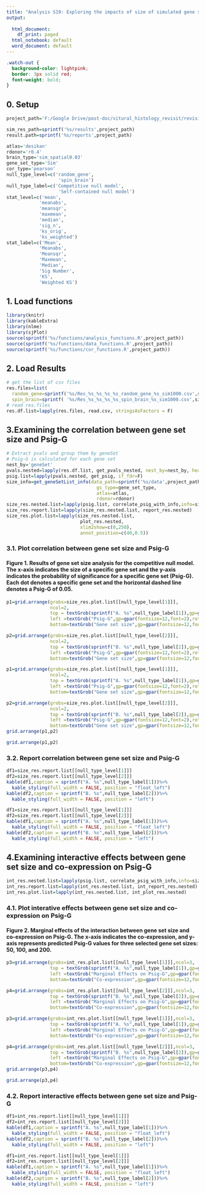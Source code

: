 ---
title: "Analysis S19: Exploring the impacts of size of simulated gene sets on Psig-G"
output:
  
  html_document:
    df_print: paged
  html_notebook: default
  word_document: default
---

```{css, echo=FALSE}
.watch-out {
  background-color: lightpink;
  border: 3px solid red;
  font-weight: bold;
}
```


## 0. Setup
```{r echo=TRUE, message=FALSE, warning=FALSE, paged.print=FALSE}
project_path='F:/Google Drive/post-doc/vitural_histology_revisit/revision_code'

sim_res_path=sprintf('%s/results',project_path)
result.path=sprintf('%s/reports',project_path)

atlas='desikan'
rdonor='r0.4'
brain_type='sim_spatial0.03'
gene_set_type='Sim'
cor_type='pearson'
null_type_level=c('random_gene',
                   'spin_brain')
null_type_label=c('Competitive null model',
                   'Self-contained null model')
stat_level=c('mean',
            'meanabs',
            'meansqr',
            'maxmean',
            'median',
            'sig_n',
            'ks_orig',
            'ks_weighted')
stat_label=c('Mean',
            'Meanabs',
            'Meansqr',
            'Maxmean',
            'Median',
            'Sig Number',
            'KS',
            'Weighted KS')
```

## 1. Load functions

```{r echo=TRUE, message=FALSE, warning=FALSE}
library(knitr)
library(kableExtra)
library(nlme)
library(sjPlot)
source(sprintf('%s/functions/analysis_functions.R',project_path))
source(sprintf('%s/functions/data_functions.R',project_path))
source(sprintf('%s/functions/cor_functions.R',project_path))
```

## 2. Load Results
```{r }

# get the list of csv files
res.files=list(
  random_gene=sprintf('%s/Res_%s_%s_%s_%s_random_gene_%s_sim1000.csv',sim_res_path,atlas,rdonor,brain_type,gene_set_type,cor_type),
  spin_brain=sprintf( '%s/Res_%s_%s_%s_%s_spin_brain_%s_sim1000.csv',sim_res_path,atlas,rdonor,brain_type,gene_set_type,cor_type))
# read res.files
res.df.list=lapply(res.files, read.csv, stringsAsFactors = F)
```


## 3.Examining the correlation between gene set size and Psig-G

```{r,message=FALSE, warning=FALSE, paged.print=FALSE}
# Extract pvals and group them by geneSet 
# Psig-G is calculated for each gene set
nest_by='geneSet'
pvals.nested=lapply(res.df.list, get_pvals_nested, nest_by=nest_by, heat_plot=F)
psig.list=lapply(pvals.nested, get_psig, if_fdr=F)
size_info=get_geneSetList_info(data_path=sprintf('%s/data',project_path),
                                 gs_type=gene_set_type,
                                 atlas=atlas,
                                 rdonor=rdonor)
size_res.nested.list=lapply(psig.list, correlate_psig_with_info,info=size_info,var2test='size')
size_res.report.list=lapply(size_res.nested.list, report_res.nested)
size_res.plot.list=lapply(size_res.nested.list, 
                           plot_res.nested, 
                           xlim2show=c(0,250),
                           annot_position=c(40,0.5))
```

### 3.1. Plot correlation between gene set size and Psig-G
#### Figure 1. Results of gene set size analysis for the competitive null model. The x-axis indicates the size of a specific gene set and the y-axis indicates the probability of significance for a specific gene set (Psig-G). Each dot denotes a specific gene set and the horizontal dashed line denotes a Psig-G of 0.05. 
```{r include=F}
p1=grid.arrange(grobs=size_res.plot.list[[null_type_level[1]]],
                ncol=2,
                top = textGrob(sprintf("A. %s",null_type_label[1]),gp=gpar(fontsize=16,font=1),x = -0.01, hjust = 0),
                left =textGrob("Psig-G",gp=gpar(fontsize=12,font=2),rot=90),
                bottom=textGrob("Gene set size",gp=gpar(fontsize=12,font=2)))

p2=grid.arrange(grobs=size_res.plot.list[[null_type_level[2]]],
                ncol=2,
                top = textGrob(sprintf("B. %s",null_type_label[2]),gp=gpar(fontsize=16,font=1),x = -0.01, hjust = 0),
                left =textGrob("Psig-G",gp=gpar(fontsize=12,font=2),rot=90),
                bottom=textGrob("Gene set size",gp=gpar(fontsize=12,font=2)))

```

```{r eval=FALSE,echo=T}
p1=grid.arrange(grobs=size_res.plot.list[[null_type_level[1]]],
                ncol=2,
                top = textGrob(sprintf("A. %s",null_type_label[1]),gp=gpar(fontsize=16,font=1),x = -0.01, hjust = 0),
                left =textGrob("Psig-G",gp=gpar(fontsize=12,font=2),rot=90),
                bottom=textGrob("Gene set size",gp=gpar(fontsize=12,font=2)))

p2=grid.arrange(grobs=size_res.plot.list[[null_type_level[2]]],
                ncol=2,
                top = textGrob(sprintf("B. %s",null_type_label[2]),gp=gpar(fontsize=16,font=1),x = -0.01, hjust = 0),
                left =textGrob("Psig-G",gp=gpar(fontsize=12,font=2),rot=90),
                bottom=textGrob("Gene set size",gp=gpar(fontsize=12,font=2)))
grid.arrange(p1,p2)
```
```{r fig.height=16, fig.width=12, echo=FALSE}
grid.arrange(p1,p2)
```


### 3.2. Report correlation between gene set size and Psig-G

```{r,eval=FALSE}
df1=size_res.report.list[[null_type_level[1]]]
df2=size_res.report.list[[null_type_level[2]]]
kable(df1,caption = sprintf("A. %s",null_type_label[1]))%>%
  kable_styling(full_width = FALSE, position = "float_left")
kable(df2,caption = sprintf("B. %s",null_type_label[2]))%>%
  kable_styling(full_width = FALSE, position = "left")
```

```{r,echo=FALSE}
df1=size_res.report.list[[null_type_level[1]]]
df2=size_res.report.list[[null_type_level[2]]]
kable(df1,caption = sprintf("A. %s",null_type_label[1]))%>%
  kable_styling(full_width = FALSE, position = "float_left")
kable(df2,caption = sprintf("B. %s",null_type_label[2]))%>%
  kable_styling(full_width = FALSE, position = "left")
```

## 4.Examining interactive effects between gene set size and co-expression on Psig-G

```{r}
int_res.nested.list=lapply(psig.list, correlate_psig_with_info,info=size_info,var2test='coexp_mean',int_size=TRUE)
int_res.report.list=lapply(int_res.nested.list, int_report_res.nested)
int_res.plot.list=lapply(int_res.nested.list, int_plot_res.nested)
```


### 4.1. Plot interative effects between gene set size and co-expression on Psig-G
#### Figure 2. Marginal effects of the interaction between gene set size and co-expression on Psig-G. The x-axis indicates the co-expression, and y-axis represents predicted Psig-G values for three selected gene set sizes: 50, 100, and 200.
```{r include=F}
p3=grid.arrange(grobs=int_res.plot.list[[null_type_level[1]]],ncol=3,
                top = textGrob(sprintf("A. %s",null_type_label[1]),gp=gpar(fontsize=16,font=1),x = -0.01, hjust = 0),
                left =textGrob("Marginal Effects on Psig-G",gp=gpar(fontsize=12,font=2),rot=90),
                bottom=textGrob("Co-expression",gp=gpar(fontsize=12,font=2)))

p4=grid.arrange(grobs=int_res.plot.list[[null_type_level[2]]],ncol=3,
                top = textGrob(sprintf("B. %s",null_type_label[2]),gp=gpar(fontsize=16,font=1),x = -0.01, hjust = 0),
                left =textGrob("Marginal Effects on Psig-G",gp=gpar(fontsize=12,font=2),rot=90),
                bottom=textGrob("Co-expression",gp=gpar(fontsize=12,font=2)))
```

```{r eval=FALSE,echo=T}
p3=grid.arrange(grobs=int_res.plot.list[[null_type_level[1]]],ncol=3,
                top = textGrob(sprintf("A. %s",null_type_label[1]),gp=gpar(fontsize=16,font=1),x = -0.01, hjust = 0),
                left =textGrob("Marginal Effects on Psig-G",gp=gpar(fontsize=12,font=2),rot=90),
                bottom=textGrob("Co-expression",gp=gpar(fontsize=12,font=2)))

p4=grid.arrange(grobs=int_res.plot.list[[null_type_level[2]]],ncol=3,
                top = textGrob(sprintf("B. %s",null_type_label[2]),gp=gpar(fontsize=16,font=1),x = -0.01, hjust = 0),
                left =textGrob("Marginal Effects on Psig-G",gp=gpar(fontsize=12,font=2),rot=90),
                bottom=textGrob("Co-expression",gp=gpar(fontsize=12,font=2)))
grid.arrange(p3,p4)
```
```{r fig.height=16, fig.width=12, echo=FALSE}
grid.arrange(p3,p4)
```

### 4.2. Report interactive effects between gene set size and Psig-G
```{r,eval=FALSE}        

df1=int_res.report.list[[null_type_level[1]]]
df2=int_res.report.list[[null_type_level[2]]]
kable(df1,caption = sprintf("A. %s",null_type_label[1]))%>%
  kable_styling(full_width = FALSE, position = "float_left")
kable(df2,caption = sprintf("B. %s",null_type_label[2]))%>%
  kable_styling(full_width = FALSE, position = "left")
```

```{r,echo=FALSE}        
df1=int_res.report.list[[null_type_level[1]]]
df2=int_res.report.list[[null_type_level[2]]]
kable(df1,caption = sprintf("A. %s",null_type_label[1]))%>%
  kable_styling(full_width = FALSE, position = "float_left")
kable(df2,caption = sprintf("B. %s",null_type_label[2]))%>%
  kable_styling(full_width = FALSE, position = "left")
```

